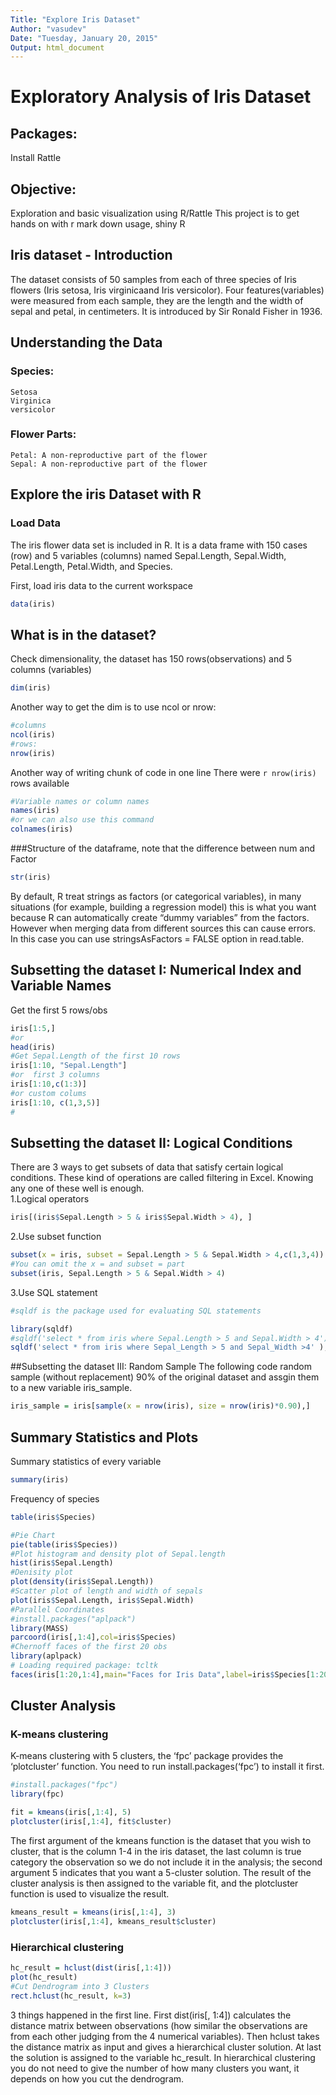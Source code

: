 ```yaml
---
Title: "Explore Iris Dataset"
Author: "vasudev"
Date: "Tuesday, January 20, 2015"
Output: html_document
---
```


# Exploratory Analysis of Iris Dataset

## Packages: 
Install Rattle

## Objective: 
Exploration and basic visualization using R/Rattle
This project is to get hands on with r mark down usage, shiny R 

## Iris dataset - Introduction
The dataset consists of 50 samples from each of three species of Iris flowers (Iris setosa, Iris virginicaand Iris versicolor). Four features(variables) were measured from each sample, they are the length and the width of sepal and petal, in centimeters. It is introduced by Sir Ronald Fisher in 1936.

## Understanding the Data
### Species:
    Setosa
    Virginica
    versicolor
### Flower Parts:
    Petal: A non-reproductive part of the flower
    Sepal: A non-reproductive part of the flower
## Explore the iris Dataset with R
### Load Data
The iris flower data set is included in R. It is a data frame with 150 cases (row) and 5 variables (columns) named Sepal.Length, Sepal.Width, Petal.Length, Petal.Width, and Species.

First, load iris data to the current workspace

```r
data(iris)
```

## What is in the dataset?
Check dimensionality, the dataset has 150 rows(observations) and 5 columns (variables)
```r
dim(iris)
```
Another way to get the dim is to use ncol or nrow:
```r
#columns
ncol(iris)
#rows:
nrow(iris)

```
Another way of writing chunk of code in one line
There were `r nrow(iris)` rows available


```r
#Variable names or column names
names(iris)
#or we can also use this command
colnames(iris)
```
###Structure of the dataframe, note that the difference between num and Factor
```r
str(iris)
```
By default, R treat strings as factors (or categorical variables), in many situations (for example, building a regression model) this is what you want because R can automatically create "dummy variables" from the factors. However when merging data from different sources this can cause errors. In this case you can use stringsAsFactors = FALSE option in read.table.

## Subsetting the dataset I: Numerical Index and Variable Names
Get the first 5 rows/obs
```r
iris[1:5,]
#or
head(iris)
#Get Sepal.Length of the first 10 rows
iris[1:10, "Sepal.Length"]
#or  first 3 columns
iris[1:10,c(1:3)]
#or custom colums 
iris[1:10, c(1,3,5)]
#
```
## Subsetting the dataset II: Logical Conditions
There are 3 ways to get subsets of data that satisfy certain logical conditions. These kind of operations are called filtering in Excel. Knowing any one of these well is enough.   
1.Logical operators     

```r
iris[(iris$Sepal.Length > 5 & iris$Sepal.Width > 4), ]
```

2.Use subset function   
```r
subset(x = iris, subset = Sepal.Length > 5 & Sepal.Width > 4,c(1,3,4))
#You can omit the x = and subset = part
subset(iris, Sepal.Length > 5 & Sepal.Width > 4)

```

3.Use SQL statement     

```r
#sqldf is the package used for evaluating SQL statements

library(sqldf)
#sqldf('select * from iris where Sepal.Length > 5 and Sepal.Width > 4')
sqldf('select * from iris where Sepal_Length > 5 and Sepal_Width >4' );
```
##Subsetting the dataset III: Random Sample
The following code random sample (without replacement) 90% of the original dataset and assgin them to a new variable iris_sample.
```r
iris_sample = iris[sample(x = nrow(iris), size = nrow(iris)*0.90),]

```
## Summary Statistics and Plots
Summary statistics of every variable
```r
summary(iris)
```
Frequency of species
```r
table(iris$Species)
```

```r
#Pie Chart
pie(table(iris$Species))
#Plot histogram and density plot of Sepal.length
hist(iris$Sepal.Length)
#Denisity plot
plot(density(iris$Sepal.Length))
#Scatter plot of length and width of sepals
plot(iris$Sepal.Length, iris$Sepal.Width)
#Parallel Coordinates
#install.packages("aplpack")
library(MASS)
parcoord(iris[,1:4],col=iris$Species)
#Chernoff faces of the first 20 obs
library(aplpack)
# Loading required package: tcltk
faces(iris[1:20,1:4],main="Faces for Iris Data",label=iris$Species[1:20])
```
## Cluster Analysis
### K-means clustering
K-means clustering with 5 clusters, the 'fpc' package provides the 'plotcluster' function. You need to run install.packages('fpc') to install it first.


```r
#install.packages("fpc")
library(fpc)
```
```r
fit = kmeans(iris[,1:4], 5)
plotcluster(iris[,1:4], fit$cluster)
```
The first argument of the kmeans function is the dataset that you wish to cluster, that is the column 1-4 in the iris dataset, the last column is true category the observation so we do not include it in the analysis; the second argument 5 indicates that you want a 5-cluster solution. The result of the cluster analysis is then assigned to the variable fit, and the plotcluster function is used to visualize the result.
```r
kmeans_result = kmeans(iris[,1:4], 3)
plotcluster(iris[,1:4], kmeans_result$cluster)

```
### Hierarchical clustering
```r
hc_result = hclust(dist(iris[,1:4]))
plot(hc_result)
#Cut Dendrogram into 3 Clusters
rect.hclust(hc_result, k=3)
```
3 things happened in the first line. First dist(iris[, 1:4]) calculates the distance matrix between observations (how similar the observations are from each other judging from the 4 numerical variables). Then hclust takes the distance matrix as input and gives a hierarchical cluster solution. At last the solution is assigned to the variable hc_result. In hierarchical clustering you do not need to give the number of how many clusters you want, it depends on how you cut the dendrogram.


